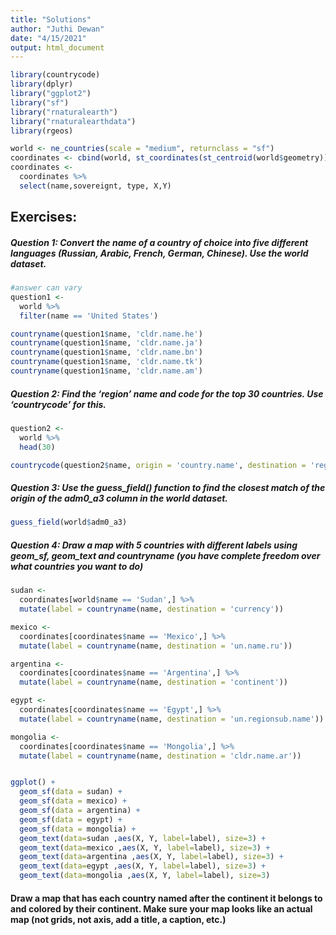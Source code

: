 ```yaml
---
title: "Solutions"
author: "Juthi Dewan"
date: "4/15/2021"
output: html_document
---
```


```r
library(countrycode)
library(dplyr)
library("ggplot2")
library("sf")
library("rnaturalearth")
library("rnaturalearthdata")
library(rgeos)
```

```r
world <- ne_countries(scale = "medium", returnclass = "sf")
coordinates <- cbind(world, st_coordinates(st_centroid(world$geometry)))
coordinates <- 
  coordinates %>%
  select(name,sovereignt, type, X,Y)
```


## Exercises: 

##### Question 1: Convert the name of a country of choice into five different languages (Russian, Arabic, French, German, Chinese). Use the world dataset. 

```r
#answer can vary
question1 <-
  world %>%
  filter(name == 'United States')

countryname(question1$name, 'cldr.name.he')
countryname(question1$name, 'cldr.name.ja')
countryname(question1$name, 'cldr.name.bn')
countryname(question1$name, 'cldr.name.tk')
countryname(question1$name, 'cldr.name.am')
```



##### Question 2: Find the 'region' name and code for the top 30 countries. Use 'countrycode' for this. 

```r
question2 <-
  world %>% 
  head(30)

countrycode(question2$name, origin = 'country.name', destination = 'region')
```
##### Question 3: Use the guess_field() function to find the closest match of the origin of the adm0_a3 column in the world dataset.


```r
guess_field(world$adm0_a3)
```


##### Question 4: Draw a map with 5 countries with different labels using geom_sf, geom_text and countryname (you have complete freedom over what countries you want to do)


```r
sudan <-
  coordinates[world$name == 'Sudan',] %>%
  mutate(label = countryname(name, destination = 'currency'))

mexico <-
  coordinates[coordinates$name == 'Mexico',] %>%
  mutate(label = countryname(name, destination = 'un.name.ru'))

argentina <-
  coordinates[coordinates$name == 'Argentina',] %>%
  mutate(label = countryname(name, destination = 'continent'))

egypt <-
  coordinates[coordinates$name == 'Egypt',] %>%
  mutate(label = countryname(name, destination = 'un.regionsub.name'))

mongolia <- 
  coordinates[coordinates$name == 'Mongolia',] %>%
  mutate(label = countryname(name, destination = 'cldr.name.ar'))


ggplot() + 
  geom_sf(data = sudan) + 
  geom_sf(data = mexico) +
  geom_sf(data = argentina) +
  geom_sf(data = egypt) +
  geom_sf(data = mongolia) +
  geom_text(data=sudan ,aes(X, Y, label=label), size=3) +
  geom_text(data=mexico ,aes(X, Y, label=label), size=3) +
  geom_text(data=argentina ,aes(X, Y, label=label), size=3) +
  geom_text(data=egypt ,aes(X, Y, label=label), size=3) +
  geom_text(data=mongolia ,aes(X, Y, label=label), size=3) 
```


#### Draw a map that has each country named after the continent it belongs to and colored  by their continent. Make sure your map looks like an actual map (not grids, not axis, add a title, a caption, etc.)
